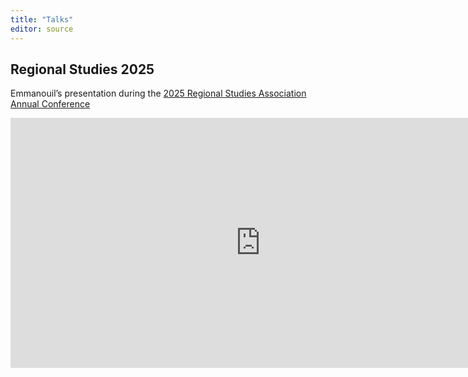 ```yaml
---
title: "Talks"
editor: source
---
```


## Regional Studies 2025

Emmanouil's presentation during the [2025 Regional Studies Association Annual Conference](https://www.regionalstudies.org/events/rsa25/)

```{=html}
<iframe width="800" height="400" src="https://uob-my.sharepoint.com/personal/nw19521_bristol_ac_uk/_layouts/15/Doc.aspx?sourcedoc={c20615f6-15a7-492c-a239-1396bf5fef88}&amp;action=embedview&amp;wdAr=1.7777777777777777" data-external="1"  frameBorder="0"></iframe>
```

